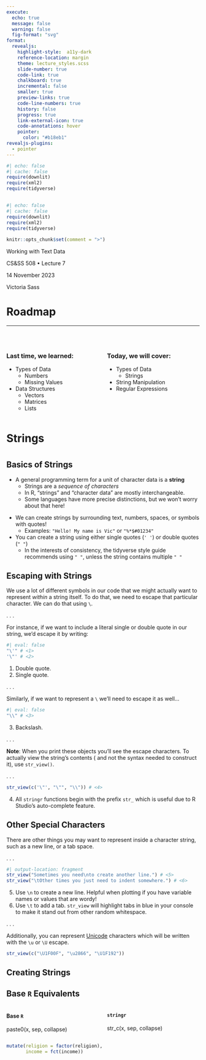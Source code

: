 ```yaml
---
execute: 
  echo: true
  message: false
  warning: false
  fig-format: "svg"
format: 
  revealjs:
    highlight-style:  a11y-dark
    reference-location: margin
    theme: lecture_styles.scss
    slide-number: true
    code-link: true
    chalkboard: true
    incremental: false 
    smaller: true
    preview-links: true
    code-line-numbers: true
    history: false
    progress: true
    link-external-icon: true
    code-annotations: hover
    pointer:
      color: "#b18eb1"
revealjs-plugins:
  - pointer
---
```


```r
#| echo: false
#| cache: false
require(downlit)
require(xml2)
require(tidyverse)
```

## {#title-slide data-menu-title="Working with Text Data" background="#1e4655" background-image="../../images/csss-logo.png" background-position="center top 5%" background-size="50%"}

```r
#| echo: false
#| cache: false
require(downlit)
require(xml2)
require(tidyverse)

knitr::opts_chunk$set(comment = ">")
```

[Working with Text Data]{.custom-title}

[CS&SS 508 • Lecture 7]{.custom-subtitle}

[14 November 2023]{.custom-subtitle2}

[Victoria Sass]{.custom-subtitle3}

# Roadmap{.section-title background-color="#99a486"}

---

:::: {.columns}

::: {.column width="50%"}

<br>

### Last time, we learned:

* Types of Data
  * Numbers
  * Missing Values
* Data Structures
  * Vectors
  * Matrices
  * Lists
:::

::: {.column width="50%"}

<br> 

::: {.fragment}
### Today, we will cover:

* Types of Data
  * Strings
* String Manipulation
* Regular Expressions

:::

:::

::::


# Strings{.section-title background-color="#99a486"}

# {data-menu-title="`stringr``" background-image="images/stringr.png" background-size="contain" background-position="center" .section-title background-color="#1e4655"}

## Basics of Strings

::: {.incremental}
* A general programming term for a unit of character data is a **string**
  + Strings are a *sequence of characters*
  + In R, "strings" and "character data" are mostly interchangeable.
  + Some languages have more precise distinctions, but we won't worry about that here!
:::

::: {.incremental}
* We can create strings by surrounding text, numbers, spaces, or symbols with quotes!
  + Examples: `"Hello! My name is Vic"` or `"%*$#01234"`
* You can create a string using either single quotes (`' '`) or double quotes (`" "`)
  * In the interests of consistency, the tidyverse style guide recommends using `" "`, unless the string contains multiple `" "`
:::

## Escaping with Strings

We use a lot of different symbols in our code that we might actually want to represent *within* a string itself. To do that, we need to escape that particular character. We can do that using `\`.

. . .

For instance, if we want to include a literal single or double quote in our string, we'd escape it by writing:

```r
#| eval: false
"\'" # <1>
'\"' # <2>
```
1. Double quote.
2. Single quote.

. . . 

Similarly, if we want to represent a `\` we'll need to escape it as well...

```r
#| eval: false
"\\" # <3>
```
3. Backslash.

. . . 

**Note**: When you print these objects you'll see the escape characters. To actually view the string's contents ( and not the syntax needed to construct it), use `str_view()`. 

. . . 

```r
str_view(c('\"', "\"", "\\")) # <4>
```
4. All `stringr` functions begin with the prefix `str_` which is useful due to R Studio's auto-complete feature.

## Other Special Characters

There are other things you may want to represent inside a character string, such as a new line, or a tab space. 

. . . 

```r
#| output-location: fragment
str_view("Sometimes you need\nto create another line.") # <5>
str_view("\tOther times you just need to indent somewhere.") # <6>
```
5. Use `\n` to create a new line. Helpful when plotting if you have variable names or values that are wordy!
6. Use `\t` to add a tab. `str_view` will highlight tabs in blue in your console to make it stand out from other random whitespace. 

. . . 

Additionally, you can represent [Unicode](https://en.wikipedia.org/wiki/List_of_Unicode_characters) characters which will be written with the `\u` or `\U` escape. 

```r
str_view(c("\U1F00F", "\u2866", "\U1F192"))
```

## Creating Strings



## Base `R` Equivalents

:::: {.columns}

::: {.column width="50%"}
#### Base `R`
[paste0(x, sep, collapse)]{.custom-code}


:::

::: {.column width="50%"}
#### `stringr`
[str_c(x, sep, collapse)]{.custom-code}

:::

::::




```r
mutate(religion = factor(religion), 
       income = fct(income))
```







